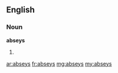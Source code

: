 ==English==

===Noun===
'''abseys'''

# {{plural of|absey}}

[[ar:abseys]]
[[fr:abseys]]
[[mg:abseys]]
[[my:abseys]]